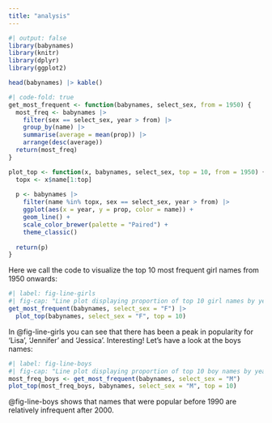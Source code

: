 ```yaml
---
title: "analysis"
---
```


```r
#| output: false
library(babynames)
library(knitr)
library(dplyr)
library(ggplot2)
```

```r
head(babynames) |> kable()
```

```r
#| code-fold: true
get_most_frequent <- function(babynames, select_sex, from = 1950) {
  most_freq <- babynames |>
    filter(sex == select_sex, year > from) |>
    group_by(name) |>
    summarise(average = mean(prop)) |>
    arrange(desc(average))
  return(most_freq)
}

plot_top <- function(x, babynames, select_sex, top = 10, from = 1950) {
  topx <- x$name[1:top]
  
  p <- babynames |>
    filter(name %in% topx, sex == select_sex, year > from) |>
    ggplot(aes(x = year, y = prop, color = name)) +
    geom_line() +
    scale_color_brewer(palette = "Paired") +
    theme_classic()
  
  return(p)
}
```

Here we call the code to visualize the top 10 most frequent girl names from 1950 onwards:

```r
#| label: fig-line-girls
#| fig-cap: "Line plot displaying proportion of top 10 girl names by year"
get_most_frequent(babynames, select_sex = "F") |>
  plot_top(babynames, select_sex = "F", top = 10)
```

In \@fig-line-girls you can see that there has been a peak in popularity for 'Lisa', 'Jennifer' and 'Jessica'. Interesting! Let's have a look at the boys names:

```r
#| label: fig-line-boys
#| fig-cap: "Line plot displaying proportion of top 10 boy names by year"
most_freq_boys <- get_most_frequent(babynames, select_sex = "M")
plot_top(most_freq_boys, babynames, select_sex = "M", top = 10)
```

\@fig-line-boys shows that names that were popular before 1990 are relatively infrequent after 2000.
